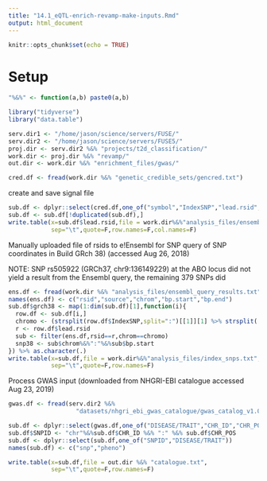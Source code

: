 ```yaml
---
title: "14.1_eQTL-enrich-revamp-make-inputs.Rmd"
output: html_document
---
```


```r
knitr::opts_chunk$set(echo = TRUE)
```

# Setup

```r

"%&%" <- function(a,b) paste0(a,b)

library("tidyverse")
library("data.table")

serv.dir1 <- "/home/jason/science/servers/FUSE/" 
serv.dir2 <- "/home/jason/science/servers/FUSE5/" 
proj.dir <- serv.dir2 %&% "projects/t2d_classification/"
work.dir <- proj.dir %&% "revamp/"
out.dir <- work.dir %&% "enrichment_files/gwas/"

cred.df <- fread(work.dir %&% "genetic_credible_sets/gencred.txt")

```

create and save signal file 

```r

sub.df <- dplyr::select(cred.df,one_of("symbol","IndexSNP","lead.rsid","CondID"))
sub.df <- sub.df[!duplicated(sub.df),]
write.table(x=sub.df$lead.rsid,file = work.dir%&%"analysis_files/ensembl_query_snps.txt",
            sep="\t",quote=F,row.names=F,col.names=F)

```


Manually uploaded file of rsids to e!Ensembl for SNP query of SNP coordinates in Build GRch 38) (accessed Aug 26, 2018)

NOTE: SNP rs505922 (GRCh37, chr9:136149229) at the ABO locus did not yield a result from the Ensembl query, the remaining 379 SNPs did 


```r

ens.df <- fread(work.dir %&% "analysis_files/ensembl_query_results.txt")
names(ens.df) <- c("rsid","source","chrom","bp.start","bp.end")
sub.df$grch38 <- map(1:dim(sub.df)[1],function(i){
  row.df <- sub.df[i,]
  chromo <- (strsplit(row.df$IndexSNP,split=":")[[1]][1] %>% strsplit(.,split="chr"))[[1]][2]
  r <- row.df$lead.rsid
  sub <- filter(ens.df,rsid==r,chrom==chromo)
  snp38 <- sub$chrom%&%":"%&%sub$bp.start
}) %>% as.character(.)
write.table(x=sub.df,file = work.dir%&%"analysis_files/index_snps.txt",
            sep="\t",quote=F,row.names=F)

```





Process GWAS input (downloaded from NHGRI-EBI catalogue accessed Aug 23, 2019)

```r

gwas.df <- fread(serv.dir2 %&%
                   "datasets/nhgri_ebi_gwas_catalogue/gwas_catalog_v1.0-associations_e96_r2019-07-30.tsv",sep="\t")

sub.df <- dplyr::select(gwas.df,one_of("DISEASE/TRAIT","CHR_ID","CHR_POS"))
sub.df$SNPID <- "chr"%&%sub.df$CHR_ID %&% ":" %&% sub.df$CHR_POS
sub.df <- dplyr::select(sub.df,one_of("SNPID","DISEASE/TRAIT"))
names(sub.df) <- c("snp","pheno")

write.table(x=sub.df,file = out.dir %&% "catalogue.txt",
            sep="\t",quote=F,row.names=F)

```


